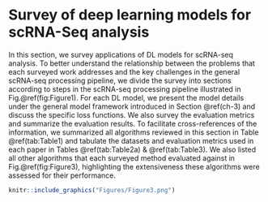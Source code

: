 
# Survey of deep learning models for scRNA-Seq analysis  {#ch-5}


In this section, we survey applications of DL models for scRNA-seq analysis. To better understand the relationship between the problems that each surveyed work addresses and the key challenges in the general scRNA-seq processing pipeline,  we divide the survey into sections according to steps in the scRNA-seq processing pipeline illustrated in Fig.\@ref(fig:Figure1). For each DL model, we present the model details under the general model framework introduced in Section \@ref(ch-3) and discuss the specific loss functions. We also survey the evaluation metrics and summarize the evaluation results. To facilitate cross-references of the information, we summarized all algorithms reviewed in this section in Table \@ref(tab:Table1) and tabulate the datasets and evaluation metrics used in each paper in Tables \@ref(tab:Table2a) & \@ref(tab:Table3). We also listed all other algorithms that each surveyed method evaluated against in Fig.\@ref(fig:Figure3), highlighting the extensiveness these algorithms were assessed for their performance. 


```r
knitr::include_graphics("Figures/Figure3.png")

```
